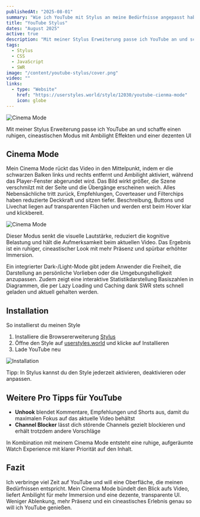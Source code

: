 ```yaml
---
publishedAt: "2025-08-01"
summary: "Wie ich YouTube mit Stylus an meine Bedürfnisse angepasst habe für mehr Fokus und cineastische Immersion"
title: "YouTube Stylus"
dates: "August 2025"
active: true
description: "Mit meiner Stylus Erweiterung passe ich YouTube an und schaffe einen ruhigen, cineastischen Modus mit Ambilight Effekten und einer dezenten UI"
tags:
  - Stylus
  - CSS
  - JavaScript
  - SWR
image: "/content/youtube-stylus/cover.png"
video: ""
links:
  - type: "Website"
    href: "https://userstyles.world/style/12030/youtube-cienma-mode"
    icon: globe
---
```


![Cinema Mode](/content/youtube-stylus/cover.png)

Mit meiner Stylus Erweiterung passe ich YouTube an und schaffe einen ruhigen, cineastischen Modus mit Ambilight Effekten und einer dezenten UI

## Cinema Mode

Mein Cinema Mode rückt das Video in den Mittelpunkt, indem er die schwarzen Balken links und rechts entfernt und Ambilight aktiviert, während das Player-Fenster abgerundet wird. Das Bild wirkt größer, die Szene verschmilzt mit der Seite und die Übergänge erscheinen weich. Alles Nebensächliche tritt zurück, Empfehlungen, Coverteaser und Filterchips haben reduzierte Deckkraft und sitzen tiefer. Beschreibung, Buttons und Livechat liegen auf transparenten Flächen und werden erst beim Hover klar und klickbereit.

![Cinema Mode](/content/youtube-stylus/cinemamode.gif)

Dieser Modus senkt die visuelle Lautstärke, reduziert die kognitive Belastung und hält die Aufmerksamkeit beim aktuellen Video. Das Ergebnis ist ein ruhiger, cineastischer Look mit mehr Präsenz und spürbar erhöhter Immersion.

Ein integrierter Dark-/Light-Mode gibt jedem Anwender die Freiheit, die Darstellung an persönliche Vorlieben oder die Umgebungshelligkeit anzupassen. Zudem zeigt eine interaktive Statistikdarstellung Basiszahlen in Diagrammen, die per Lazy Loading und Caching dank SWR stets schnell geladen und aktuell gehalten werden.

## Installation

So installierst du meinen Style

1. Installiere die Browsererweiterung [Stylus](https://github.com/openstyles/stylus?tab=readme-ov-file)
2. Öffne den Style auf [userstyles.world](https://userstyles.world/style/12030/youtube-cienma-mode) und klicke auf Installieren
3. Lade YouTube neu

![Installation](/content/youtube-stylus/installation.gif)

Tipp: In Stylus kannst du den Style jederzeit aktivieren, deaktivieren oder anpassen.

## Weitere Pro Tipps für YouTube

- **Unhook** blendet Kommentare, Empfehlungen und Shorts aus, damit du maximalen Fokus auf das aktuelle Video behältst
- **Channel Blocker** lässt dich störende Channels gezielt blockieren und erhält trotzdem andere Vorschläge

In Kombination mit meinem Cinema Mode entsteht eine ruhige, aufgeräumte Watch Experience mit klarer Priorität auf den Inhalt.

## Fazit

Ich verbringe viel Zeit auf YouTube und will eine Oberfläche, die meinen Bedürfnissen entspricht. Mein Cinema Mode bündelt den Blick aufs Video, liefert Ambilight für mehr Immersion und eine dezente, transparente UI. Weniger Ablenkung, mehr Präsenz und ein cineastisches Erlebnis genau so will ich YouTube genießen.
